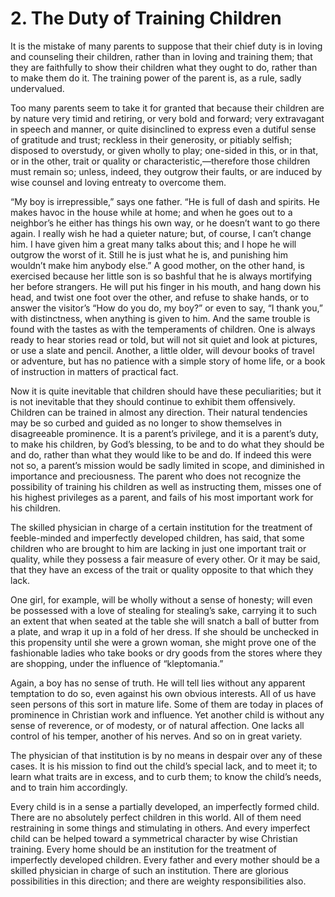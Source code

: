# 2. The Duty of Training Children

It is the mistake of many parents to suppose that their chief duty is in loving and counseling their children, rather than in loving and training them; that they are faithfully to show their children what they ought to do, rather than to make them do it. The training power of the parent is, as a rule, sadly undervalued.

Too many parents seem to take it for granted that because their children are by nature very timid and retiring, or very bold and forward; very extravagant in speech and manner, or quite disinclined to express even a dutiful sense of gratitude and trust; reckless in their generosity, or pitiably selfish; disposed to overstudy, or given wholly to play; one-sided in this, or in that, or in the other, trait or quality or characteristic,—therefore those children must remain so; unless, indeed, they outgrow their faults, or are induced by wise counsel and loving entreaty to overcome them.

"My boy is irrepressible," says one father. "He is full of dash and spirits. He makes havoc in the house while at home; and when he goes out to a neighbor's he either has things his own way, or he doesn't want to go there again. I really wish he had a quieter nature; but, of course, I can't change him. I have given him a great many talks about this; and I hope he will outgrow the worst of it. Still he is just what he is, and punishing him wouldn't make him anybody else." A good mother, on the other hand, is exercised because her little son is so bashful that he is always mortifying her before strangers. He will put his finger in his mouth, and hang down his head, and twist one foot over the other, and refuse to shake hands, or to answer the visitor's "How do you do, my boy?" or even to say, "I thank you," with distinctness, when anything is given to him. And the same trouble is found with the tastes as with the temperaments of children. One is always ready to hear stories read or told, but will not sit quiet and look at pictures, or use a slate and pencil. Another, a little older, will devour books of travel or adventure, but has no patience with a simple story of home life, or a book of instruction in matters of practical fact.

Now it is quite inevitable that children should have these peculiarities; but it is not inevitable that they should continue to exhibit them offensively. Children can be trained in almost any direction. Their natural tendencies may be so curbed and guided as no longer to show themselves in disagreeable prominence. It is a parent's privilege, and it is a parent's duty, to make his children, by God's blessing, to be and to do what they should be and do, rather than what they would like to be and do. If indeed this were not so, a parent's mission would be sadly limited in scope, and diminished in importance and preciousness. The parent who does not recognize the possibility of training his children as well as instructing them, misses one of his highest privileges as a parent, and fails of his most important work for his children.

The skilled physician in charge of a certain institution for the treatment of feeble-minded and imperfectly developed children, has said, that some children who are brought to him are lacking in just one important trait or quality, while they possess a fair measure of every other. Or it may be said, that they have an excess of the trait or quality opposite to that which they lack.

One girl, for example, will be wholly without a sense of honesty; will even be possessed with a love of stealing for stealing's sake, carrying it to such an extent that when seated at the table she will snatch a ball of butter from a plate, and wrap it up in a fold of her dress. If she should be unchecked in this propensity until she were a grown woman, she might prove one of the fashionable ladies who take books or dry goods from the stores where they are shopping, under the influence of "kleptomania."

Again, a boy has no sense of truth. He will tell lies without any apparent temptation to do so, even against his own obvious interests. All of us have seen persons of this sort in mature life. Some of them are today in places of prominence in Christian work and influence. Yet another child is without any sense of reverence, or of modesty, or of natural affection. One lacks all control of his temper, another of his nerves. And so on in great variety.

The physician of that institution is by no means in despair over any of these cases. It is his mission to find out the child's special lack, and to meet it; to learn what traits are in excess, and to curb them; to know the child's needs, and to train him accordingly.

Every child is in a sense a partially developed, an imperfectly formed child. There are no absolutely perfect children in this world. All of them need restraining in some things and stimulating in others. And every imperfect child can be helped toward a symmetrical character by wise Christian training. Every home should be an institution for the treatment of imperfectly developed children. Every father and every mother should be a skilled physician in charge of such an institution. There are glorious possibilities in this direction; and there are weighty responsibilities also.